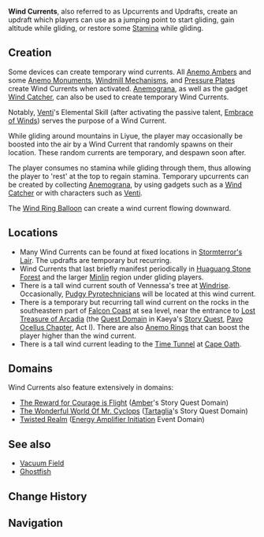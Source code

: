 {{Terminology Infobox
|image        = Tutorial Adventure Wind Currents.png
|type         = Exploration
}}
'''Wind Currents''', also referred to as Upcurrents and Updrafts, create an updraft which players can use as a jumping point to start gliding, gain altitude while gliding, or restore some [[Stamina]] while gliding.

==Creation==
Some devices can create temporary wind currents. All [[Anemo Amber]]s and some [[Anemo Monument]]s, [[Windmill Mechanism]]s, and [[Pressure Plate]]s create Wind Currents when activated. [[Anemograna]], as well as the gadget [[Wind Catcher]], can also be used to create temporary Wind Currents.

Notably, [[Venti]]'s Elemental Skill (after activating the passive talent, [[Embrace of Winds]]) serves the purpose of a Wind Current.

While gliding around mountains in Liyue, the player may occasionally be boosted into the air by a Wind Current that randomly spawns on their location. These random currents are temporary, and despawn soon after.

The player consumes no stamina while gliding through them, thus allowing the player to 'rest' at the top to regain stamina. Temporary upcurrents can be created by collecting [[Anemograna]], by using gadgets such as a [[Wind Catcher]] or with characters such as [[Venti]].

The [[Wind Ring Balloon]] can create a wind current flowing downward.

==Locations==
* Many Wind Currents can be found at fixed locations in [[Stormterror's Lair]]. The updrafts are temporary but recurring.
* Wind Currents that last briefly manifest periodically in [[Huaguang Stone Forest]] and the larger [[Minlin]] region under gliding players.
* There is a tall wind current south of Vennessa's tree at [[Windrise]]. Occasionally, [[Pudgy Pyrotechnicians]] will be located at this wind current.
* There is a temporary but recurring tall wind current on the rocks in the southeastern part of [[Falcon Coast]] at sea level, near the entrance to [[Lost Treasure of Arcadia]] (the [[Quest Domain]] in Kaeya's [[Story Quest]], [[Pavo Ocellus Chapter]], Act I). There are also [[Anemo Ring]]s that can boost the player higher than the wind current.
* There is a tall wind current leading to the [[Time Tunnel]] at [[Cape Oath]].

==Domains==
Wind Currents also feature extensively in domains:
*[[The Reward for Courage is Flight]] ([[Amber]]'s Story Quest Domain)
*[[The Wonderful World Of Mr. Cyclops]] ([[Tartaglia]]'s Story Quest Domain)
*[[Twisted Realm]] ([[Energy Amplifier Initiation]] Event Domain)

==See also==
* [[Vacuum Field]]
* [[Ghostfish]]

==Change History==
{{Change History|1.0}}

==Navigation==
{{Exploration Navbox}}